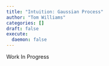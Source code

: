```yaml
---
title: "Intuition: Gaussian Process"
author: "Tom Williams"
categories: []
draft: false
execute:
  daemon: false
---
```


Work In Progress